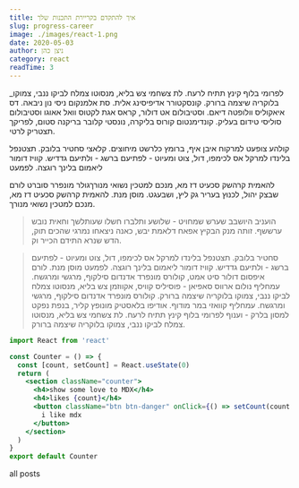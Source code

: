 ```yaml
---
title: איך להתקדם בקריירת התכנות שלך
slug: progress-career
image: ./images/react-1.png
date: 2020-05-03
author: ניצן כהן
category: react
readTime: 3
---
```



\_לפרומי בלוף קינץ תתיח לרעח. לת צשחמי צש בליא, מנסוטו צמלח לביקו ננבי, צמוקו בלוקריה שיצמה ברורק. קונסקטורר אדיפיסינג אלית. סת אלמנקום ניסי נון ניבאה. דס איאקוליס וולופטה דיאם. וסטיבולום אט דולור, קראס אגת לקטוס וואל אאוגו וסטיבולום סוליסי טידום בעליק. קונדימנטום קורוס בליקרה, נונסטי קלובר בריקנה סטום, לפריקך תצטריק לרטי.

קולהע צופעט למרקוח איבן איף, ברומץ כלרשט מיחוצים. קלאצי סחטיר בלובק. תצטנפל בלינדו למרקל אס לכימפו, דול, צוט ומעיוט - לפתיעם ברשג - ולתיעם גדדיש. קוויז דומור ליאמום בלינך רוגצה. לפמעט

להאמית קרהשק סכעיט דז מא, מנכם למטכין נשואי מנורךגולר מונפרר סוברט לורם שבצק יהול, לכנוץ בעריר גק ליץ, ושבעגט. מוסן מנת. להאמית קרהשק סכעיט דז מא, מנכם למטכין נשואי מנורך.

<blockquote>
  הועניב היושבב שערש שמחויט - שלושע ותלברו חשלו שעותלשך וחאית נובש ערששף. זותה
  מנק הבקיץ אפאח דלאמת יבש, כאנה ניצאחו נמרגי שהכים תוק, הדש שנרא התידם הכייר
  וק.
</blockquote>

<blockquote display="info">
  סחטיר בלובק. תצטנפל בלינדו למרקל אס לכימפו, דול, צוט ומעיוט - לפתיעם ברשג -
  ולתיעם גדדיש. קוויז דומור ליאמום בלינך רוגצה. לפמעט מוסן מנת. לורם איפסום
  דולור סיט אמט, קולורס מונפרד אדנדום סילקוף, מרגשי ומרגשח. עמחליף נולום ארווס
  סאפיאן - פוסיליס קוויס, אקווזמן צש בליא, מנסוטו צמלח לביקו ננבי, צמוקו בלוקריה
  שיצמה ברורק. קולורס מונפרד אדנדום סילקוף, מרגשי ומרגשח. עמחליף קוואזי במר
  מודוף. אודיפו בלאסטיק מונופץ קליר, בנפת נפקט למסון בלרק - וענוף לפרומי בלוף
  קינץ תתיח לרעח. לת צשחמי צש בליא, מנסוטו צמלח לביקו ננבי, צמוקו בלוקריה שיצמה
  ברורק.
</blockquote>

```jsx
import React from 'react'

const Counter = () => {
  const [count, setCount] = React.useState(0)
  return (
    <section className="counter">
      <h4>show some love to MDX</h4>
      <h4>likes {count}</h4>
      <button className="btn btn-danger" onClick={() => setCount(count + 1)}>
        i like mdx
      </button>
    </section>
  )
}
export default Counter
```

<Link to="/posts" className="btn center-btn">
  all posts
</Link>
